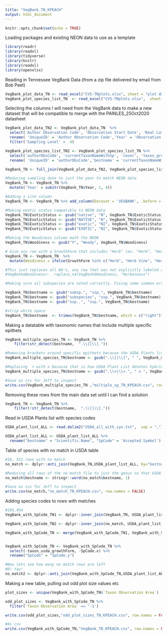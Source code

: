 ```yaml
---
title: "VegBank_TN_KPEACH"
output: html_document
---
```


```r
knitr::opts_chunk$set(echo = TRUE)
```

Loading packages and existing NEON data to use as a template

```r

library(readr)
library(readxl)
library(tidyverse)
library(knitr)
library(readxl)
library(openxlsx)

```

Reading in Tennessee VegBank Data (from a zip file delivered by email from Bob Peet)

```r


VegBank_plot_data_TN <- read_excel("CVS-TNplots.xlsx", sheet = "plot data")
VegBank_plot_species_list_TN  <- read_excel("CVS-TNplots.xlsx",  sheet = "plot species list")


```

Selecting the columns I will need from the VegBank data to make a new dataset that will be compatible to merge with the PAINLES_25Oct2020 datasheet

```r


VegBank_plot_data_TN2 <- VegBank_plot_data_TN  %>%
  select('Author Observation Code', 'Observation Start Date', 'Real Latitude', 'Real Longitude', 'Taxon Observation Area', 'Sampling Level', 'previousObsCode') %>%
  rename( 'UniqueID' = 'Author Observation Code','Year' = 'Observation Start Date', 'Lat' = 'Real Latitude', 'Long' = 'Real Longitude' ) %>%
  filter('Sampling Level' >  4)

VegBank_plot_species_list_TN2 <- VegBank_plot_species_list_TN %>%
  select('authorObsCode', 'currentTaxonNameWithSp', 'cover', 'taxon_growthForm_short', 'taxon_woody', 'taxon_exotic', 'taxon_usda_growthForm', 'taxon_usda_code', 'taxon_woody') %>%
  rename( 'UniqueID' = 'authorObsCode','bestname' = 'currentTaxonNameWithSp', 'PctCov' = 'cover', 'SpCode' = 'taxon_usda_code', 'ExoticStatus' = 'taxon_exotic', 'GrowthForm' = 'taxon_growthForm_short', 'Woodiness' = 'taxon_woody')

VegBank_TN <- full_join(VegBank_plot_data_TN2, VegBank_plot_species_list_TN2, by = 'UniqueID')

#Reducing sampling date to just the year to match NEON data
VegBank_TN <- VegBank_TN %>% 
  mutate('Year' = substr(VegBank_TN$Year, 1, 4))

#Adding a site column
VegBank_TN <- VegBank_TN %>% add_column(Dataset = 'VEGBANK', .before = "UniqueID")  %>% add_column(Zone = 'L48', .before = "UniqueID")

#Making exotic status compatible to NEON data
VegBank_TN$ExoticStatus <- gsub("native", "N", VegBank_TN$ExoticStatus)
VegBank_TN$ExoticStatus <- gsub("NATIVE", "N", VegBank_TN$ExoticStatus)
VegBank_TN$ExoticStatus <- gsub("exotic", "NI", VegBank_TN$ExoticStatus)
VegBank_TN$ExoticStatus <- gsub("EXOTIC", "NI", VegBank_TN$ExoticStatus)

#Making the Woodiness column math the NEON 
VegBank_TN$Woodiness <- gsub("Y", "Woody", VegBank_TN$Woodiness)

# Give any row with a GrowthForm that includes "Herb" (ex. "Herb", "Herb Vine", "Herb Shrub") a Woodiness classification of ""Herbaceous". 
VegBank_TN <- VegBank_TN  %>% 
  mutate(Woodiness = ifelse(GrowthForm %in% c("Herb", "Herb Vine", "Herb Shrub", "Herb Shrub Vine"), 'Herbaceous', Woodiness))

#This just replaces all NA's, any row that was not explicitly labeled as 'Woody" as Herbaceous which could be wrong so I did not run it
#VegBank$Woodiness<-  replace_na(VegBank$Woodiness, "Herbaceous")

#Making sure all subspecies are noted correctly. Fixing some common errors that would prevent the species name from matching with the USDA plant list

VegBank_TN$bestname <- gsub("subsp.", "ssp.", VegBank_TN$bestname)
VegBank_TN$bestname <- gsub("subspecies", "ssp.", VegBank_TN$bestname)
VegBank_TN$bestname <- gsub("ssp..", "ssp.", VegBank_TN$bestname)

#strip white space
VegBank_TN$bestname  <- trimws(VegBank_TN$bestname, which = c("right"))

```

Making a datatable with taxonomic names that include multiple specific epithets

```r

VegBank_multiple_species_TN <- VegBank_TN %>%
    filter(str_detect(bestname,  ".\\[|\\]."))

#Removing brackets around specific epithets because the USDA Plants list does not use them..may be preventing matches
VegBank_multiple_species_TN$bestname <- gsub(".\\[|\\]", " ", VegBank_multiple_species_TN$bestname)

#Replacing  + with x because that is how USDA Plant List denotes hybrides
VegBank_multiple_species_TN$bestname <- gsub(".\\+|\\+.", " x ", VegBank_multiple_species_TN$bestname)

#Save as csv for Jeff to inspect
write.csv(VegBank_multiple_species_TN ,"multiple_sp_TN_KPEACH.csv", row.names = FALSE)

```

Removing these rows from the main data set until I can find a solution
```r

VegBank_TN <- VegBank_TN %>%
    filter(!str_detect(bestname,  ".\\[|\\]."))

```

Read in USDA Plants list with species codes

```r


USDA_plant_list_ALL <- read.delim2("USDA_all_with_syn.txt",  sep = ",")

USDA_plant_list_ALL <- USDA_plant_list_ALL %>%
  rename("bestname" = "Scientific.Name", "SpCode" = 'Accepted.Symbol') 

```


Table of species with no match in USDA table

```r

#16, 551 rows with no match
no_match <- dplyr::anti_join(VegBank_TN,USDA_plant_list_ALL, by="bestname")

#Reducing all rows of the no match file to just the genus so that USDA can find matches
no_match$bestname <- stringr::word(no_match$bestname, 1)

#Save as csv for Jeff to inspect
write.csv(no_match,"no_match_TN_KPEACH.csv", row.names = FALSE)

```

Adding species codes to rows with matches

```r

#185,454
VegBank_with_SpCode_TN1 <- dplyr::inner_join(VegBank_TN, USDA_plant_list_ALL, by="bestname")

VegBank_with_SpCode_TN2 <- dplyr::inner_join(no_match, USDA_plant_list_ALL, by="bestname")

VegBank_with_SpCode_TN <- merge(VegBank_with_SpCode_TN1, VegBank_with_SpCode_TN2, all = TRUE)


VegBank_with_SpCode_TN <- VegBank_with_SpCode_TN %>%
  select(-taxon_usda_growthForm, -SpCode.x) %>%
  rename("SpCode" = "SpCode.y") 

#Now lets see how many no match rows are left
#0! Yay!
no_match2 <- dplyr::anti_join(VegBank_with_SpCode_TN,USDA_plant_list_ALL, by="bestname")

```

Making a new table, pulling out odd plot size values etc

```r

plot_sizes <- unique(VegBank_with_SpCode_TN$`Taxon Observation Area`)

odd_plot_sizes <- VegBank_with_SpCode_TN %>%
  filter(`Taxon Observation Area` == '-1')

write.csv(odd_plot_sizes,"odd_plot_sizes_TN_KPEACH.csv", row.names = FALSE)

```

```r

#As csv
write.csv(VegBank_with_SpCode_TN,"VegBank_TN_KPEACH.csv", row.names = FALSE)

```



